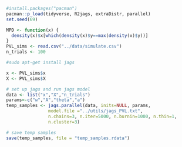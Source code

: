 
```r
#install.packages("pacman")
pacman::p_load(tidyverse, R2jags, extraDistr, parallel)
set.seed(69)

MPD <- function(x) {
  density(x)$x[which(density(x)$y==max(density(x)$y))]
}
PVL_sims <- read.csv("../data/simulate.csv")
n_trials <- 100
```

```bash
#sudo apt-get install jags
```

```r
x <- PVL_sims$x
X <- PVL_sims$X

# set up jags and run jags model
data <- list("x","X","n_trials") 
params<-c("w","A","theta","a")
temp_samples <- jags.parallel(data, inits=NULL, params,
                model.file ="../utils/jags_PVL.txt",
                n.chains=3, n.iter=5000, n.burnin=1000, n.thin=1,
                n.cluster=3)

# save temp samples
save(temp_samples, file = "temp_samples.rdata")
```


